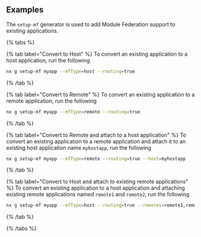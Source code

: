 ## Examples

The `setup-mf` generator is used to add Module Federation support to existing applications.

{% tabs %}

{% tab label="Convert to Host" %}
To convert an existing application to a host application, run the following

```bash
nx g setup-mf myapp --mfType=host --routing=true
```

{% /tab %}

{% tab label="Convert to Remote" %}
To convert an existing application to a remote application, run the following

```bash
nx g setup-mf myapp --mfType=remote --routing=true
```

{% /tab %}

{% tab label="Convert to Remote and attach to a host application" %}
To convert an existing application to a remote application and attach it to an existing host application name `myhostapp`, run the following

```bash
nx g setup-mf myapp --mfType=remote --routing=true --host=myhostapp
```

{% /tab %}

{% tab label="Convert to Host and attach to existing remote applications" %}
To convert an existing application to a host application and attaching existing remote applications named `remote1` and `remote2`, run the following

```bash
nx g setup-mf myapp --mfType=host --routing=true --remotes=remote1,remote2
```

{% /tab %}

{% /tabs %}
